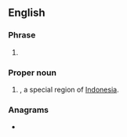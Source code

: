 {{also|yo|yo'|y/o|yō|yö|y.o.|Appendix:Variations of "yo"}}
==English==

===Phrase===
{{en-phrase}}

# {{abbreviation of|[[years]] [[old]]|lang=en}}

===Proper noun===
{{en-proper noun}}

# {{abbreviation of|Yogyakarta|lang=en|nodot=1}}, a special region of [[Indonesia]].

===Anagrams===
* {{anagrams|en|a=oy|oy}}